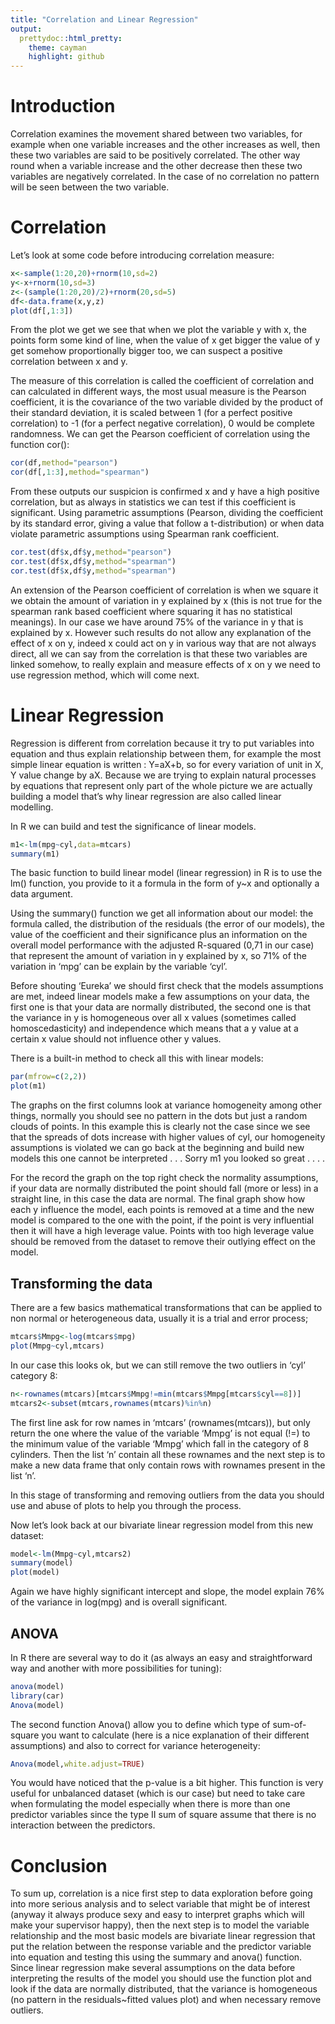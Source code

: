 ```yaml
---
title: "Correlation and Linear Regression"
output:
  prettydoc::html_pretty:
    theme: cayman
    highlight: github
---
```


# Introduction
Correlation examines the movement shared between two variables, for example when one variable increases and the other increases as well, then these two variables are said to be positively correlated. The other way round when a variable increase and the other decrease then these two variables are negatively correlated. In the case of no correlation no pattern will be seen between the two variable.

# Correlation

Let’s look at some code before introducing correlation measure:

```r
x<-sample(1:20,20)+rnorm(10,sd=2)
y<-x+rnorm(10,sd=3)
z<-(sample(1:20,20)/2)+rnorm(20,sd=5)
df<-data.frame(x,y,z)
plot(df[,1:3])
```

From the plot we get we see that when we plot the variable y with x, the points form some kind of line, when the value of x get bigger the value of y get somehow proportionally bigger too, we can suspect a positive correlation between x and y.

The measure of this correlation is called the coefficient of correlation and can calculated in different ways, the most usual measure is the Pearson coefficient, it is the covariance of the two variable divided by the product of their standard deviation, it is scaled between 1 (for a perfect positive correlation) to -1 (for a perfect negative correlation), 0 would be complete randomness. We can get the Pearson coefficient of correlation using the function cor():

```r
cor(df,method="pearson")
cor(df[,1:3],method="spearman")
```

From these outputs our suspicion is confirmed x and y have a high positive correlation, but as always in statistics we can test if this coefficient is significant. Using parametric assumptions (Pearson, dividing the coefficient by its standard error, giving a value that follow a t-distribution) or when data violate parametric assumptions using Spearman rank coefficient.

```r
cor.test(df$x,df$y,method="pearson")
cor.test(df$x,df$y,method="spearman")
cor.test(df$x,df$y,method="spearman")
```

An extension of the Pearson coefficient of correlation is when we square it we obtain the amount of variation in y explained by x (this is not true for the spearman rank based coefficient where squaring it has no statistical meanings). In our case we have around 75% of the variance in y that is explained by x.
However such results do not allow any explanation of the effect of x on y, indeed x could act on y in various way that are not always direct, all we can say from the correlation is that these two variables are linked somehow, to really explain and measure effects of x on y we need to use regression method, which will come next.

# Linear Regression

Regression is different from correlation because it try to put variables into equation and thus explain relationship between them, for example the most simple linear equation is written : Y=aX+b, so for every variation of unit in X, Y value change by aX. Because we are trying to explain natural processes by equations that represent only part of the whole picture we are actually building a model that’s why linear regression are also called linear modelling.

In R we can build and test the significance of linear models.

```r
m1<-lm(mpg~cyl,data=mtcars)
summary(m1)
```

The basic function to build linear model (linear regression) in R is to use the lm() function, you provide to it a formula in the form of y~x and optionally a data argument.

Using the summary() function we get all information about our model: the formula called, the distribution of the residuals (the error of our models), the value of the coefficient and their significance plus an information on the overall model performance with the adjusted R-squared (0,71 in our case) that represent the amount of variation in y explained by x, so 71% of the variation in ‘mpg’ can be explain by the variable ‘cyl’.

Before shouting ‘Eureka’ we should first check that the models assumptions are met, indeed linear models make a few assumptions on your data, the first one is that your data are normally distributed, the second one is that the variance in y is homogeneous over all x values (sometimes called homoscedasticity) and independence which means that a y value at a certain x value should not influence other y values.

There is a built-in method to check all this with linear models:

```r
par(mfrow=c(2,2))
plot(m1)
```

The graphs on the first columns look at variance homogeneity among other things, normally you should see no pattern in the dots but just a random clouds of points. In this example this is clearly not the case since we see that the spreads of dots increase with higher values of cyl, our homogeneity assumptions is violated we can go back at the beginning and build new models this one cannot be interpreted . . . Sorry m1 you looked so great . . . .

For the record the graph on the top right check the normality assumptions, if your data are normally distributed the point should fall (more or less) in a straight line, in this case the data are normal.
The final graph show how each y influence the model, each points is removed at a time and the new model is compared to the one with the point, if the point is very influential then it will have a high leverage value. Points with too high leverage value should be removed from the dataset to remove their outlying effect on the model.

## Transforming the data

There are a few basics mathematical transformations that can be applied to non normal or heterogeneous data, usually it is a trial and error process;

```r
mtcars$Mmpg<-log(mtcars$mpg)
plot(Mmpg~cyl,mtcars)
```

In our case this looks ok, but we can still remove the two outliers in ‘cyl’ category 8:

```r
n<-rownames(mtcars)[mtcars$Mmpg!=min(mtcars$Mmpg[mtcars$cyl==8])]
mtcars2<-subset(mtcars,rownames(mtcars)%in%n)
```

The first line ask for row names in ‘mtcars’ (rownames(mtcars)), but only return the one where the value of the variable ‘Mmpg’ is not equal (!=) to the minimum value of the variable ‘Mmpg’ which fall in the category of 8 cylinders. Then the list ‘n’ contain all these rownames and the next step is to make a new data frame that only contain rows with rownames present in the list ‘n’.

In this stage of transforming and removing outliers from the data you should use and abuse of plots to help you through the process.

Now let’s look back at our bivariate linear regression model from this new dataset:

```r
model<-lm(Mmpg~cyl,mtcars2)
summary(model)
plot(model)
```

Again we have highly significant intercept and slope, the model explain 76% of the variance in log(mpg) and is overall significant. 

## ANOVA

In R there are several way to do it (as always an easy and straightforward way and another with more possibilities for tuning):

```r
anova(model)
library(car)
Anova(model)
```

The second function Anova() allow you to define which type of sum-of-square you want to calculate (here is a nice explanation of their different assumptions) and also to correct for variance heterogeneity:

```r
Anova(model,white.adjust=TRUE)
```

You would have noticed that the p-value is a bit higher. This function is very useful for unbalanced dataset (which is our case) but need to take care when formulating the model especially when there is more than one predictor variables since the type II sum of square assume that there is no interaction between the predictors.

# Conclusion

To sum up, correlation is a nice first step to data exploration before going into more serious analysis and to select variable that might be of interest (anyway it always produce sexy and easy to interpret graphs which will make your supervisor happy), then the next step is to model the variable relationship and the most basic models are bivariate linear regression that put the relation between the response variable and the predictor variable into equation and testing this using the summary and anova() function. Since linear regression make several assumptions on the data before interpreting the results of the model you should use the function plot and look if the data are normally distributed, that the variance is homogeneous (no pattern in the residuals~fitted values plot) and when necessary remove outliers.